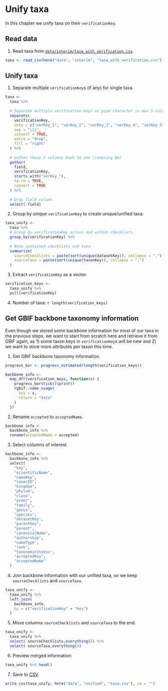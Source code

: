 # Unify taxa

In this chapter we unify taxa on their `verificationKey`.

## Read data

1. Read taxa from [`data/interim/taxa_with_verification.csv`](https://github.com/trias-project/unified-checklist/blob/master/data/interim/taxa_with_verification.csv).

```r
taxa <- read_csv(here("data", "interim", "taxa_with_verification.csv"))
```

## Unify taxa

1. Separate multiple `verificationKey`s (if any) for single taxa.

```r
taxa <-
  taxa %>%
  
  # Separate multiple verification keys on pipe character in max 5 columns
  separate(
    verificationKey,
    into = c("verKey_1", "verKey_2", "verKey_3", "verKey_4", "verKey_5"),
    sep = "\\|",
    convert = TRUE,
    extra = "drop",
    fill = "right"
  ) %>%
  
  # Gather those 5 columns back to one (removing NA)
  gather(
    field,
    verificationKey,
    starts_with("verKey_"),
    na.rm = TRUE,
    convert = TRUE
  ) %>%
  
  # Drop field column
  select(-field)
```

2. Group by unique `verificationKey` to create unique/unified taxa:

```r
taxa_unify <-
  taxa %>%
  # Group by verificationKey across and within checklists
  group_by(verificationKey) %>%
  
  # Note contained checklists and taxa
  summarize(
    sourceChecklists = paste(sort(unique(datasetKey)), collapse = ","),
    sourceTaxa = paste(sort(unique(taxonKey)), collapse = ",")
  )
```

3. Extract `verificationKey` as a vector.

```r
verification_keys <-
  taxa_unify %>%
  pull(verificationKey)
```

4. Number of taxa: `r length(verification_keys)`

## Get GBIF backbone taxonomy information

Even though we stored some backbone information for most of our taxa in the previous steps, we want to start from scratch here and retrieve it from GBIF again, as 1) some taxon keys in `verificationKey`s will be new and 2) we want to store more attributes per taxon this time.

1. Get GBIF backbone taxonomy information.

```r
progress_bar <- progress_estimated(length(verification_keys))

backbone_info <-
  map_dfr(verification_keys, function(x) {
    progress_bar$tick()$print()
    rgbif::name_usage(
      key = x,
      return = "data"
    )
  })
```

2. Rename `accepted` to `acceptedName`.

```r
backbone_info <-
  backbone_info %>%
  rename(acceptedName = accepted)
```

3. Select columns of interest.

```r
backbone_info <-
  backbone_info %>%
  select(
    "key",
    "scientificName",
    "nameKey",
    "taxonID",
    "kingdom",
    "phylum",
    "class",
    "order",
    "family",
    "genus",
    "species",
    "datasetKey",
    "parentKey",
    "parent",
    "canonicalName",
    "authorship",
    "nameType",
    "rank",
    "taxonomicStatus",
    "acceptedKey",
    "acceptedName"
  )
```

4. Join backbone information with our unified taxa, so we keep `sourceChecklists` and `sourceTaxa`.

```r
taxa_unify <-
  taxa_unify %>%
  left_join(
    backbone_info, 
    by = c("verificationKey" = "key")
  )
```

5. Move columns `sourceChecklists` and `sourceTaxa` to the end.

```r
taxa_unify <-
  taxa_unify %>%
  select(-sourceChecklists,everything()) %>%
  select(-sourceTaxa,everything())
```

6. Preview merged information:

```r
taxa_unify %>% head()
```

7. Save to [CSV](https://github.com/trias-project/unified-checklist/blob/master/data/unified/taxa.csv).

```r
write_csv(taxa_unify, here("data", "unified", "taxa.csv"), na = "")
```
